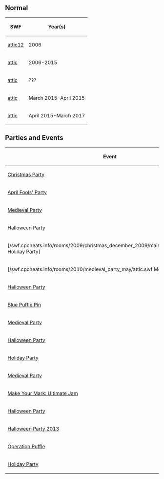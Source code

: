 
{{needSWFs}}

==Normal==
{|class="wikitable" border="1" style="margin: auto;"
!SWF!!Year(s)
|-
|[[Media:ArtworkRoomsAttic12.swf|attic12]]||2006
|-
|[[Media:RoomsAttic_1.swf|attic]]||2006-2015
|-
|[[Media:RoomsAttic.swf|attic]]||???
|-
|[[Media:RoomsAttic_2.swf|attic]]||March 2015-April 2015
|-
|[[Media:RoomsAttic-May2015.swf|attic]]||April 2015-March 2017
|}

==Parties and Events==
{|class="wikitable" border="1" style="margin: auto;"
!Event
!Music
!Year
|-
|[[Media:RoomsAttic-ChristmasParty2007.swf|Christmas Party]]||||2007
|-
|[[Media:ArtworkRooms0328Attic42.swf|April Fools' Party]]||[[Media:Music201.swf|201]]||2008
|-
|[[Media:Rooms0516Attic50.swf|Medieval Party]]||[[Media:Music234.swf|234]]||2008
|-
|[[Media:HalloweenParty2009RoomsAttic.swf|Halloween Party]]||[[Media:Music252.swf|252]]||2009
|-
|[/swf.cpcheats.info/rooms/2009/christmas_december_2009/main_party/rooms/attic.swf Holiday Party]||||2009
|-
|[/swf.cpcheats.info/rooms/2010/medieval_party_may/attic.swf Medieval Party]||||2010
|-
|[[Media:HalloweenParty2010Attic.swf|Halloween Party]]||||2010
|-
|[[Media:RoomsAttic-February2011.swf|Blue Puffle Pin]]||||2011
|-
|[[Media:MedievalParty2011Attic.swf|Medieval Party]]||||2011
|-
|[[Media:HalloweenParty2011Attic.swf|Halloween Party]]||||2011
|-
|[[Media:HolidayParty2011Attic.swf|Holiday Party]]||||2011
|-
|[[Media:MedievalParty2012attic.swf|Medieval Party]]||||2012
|-
|[[Media:UltimateJamAttic.swf|Make Your Mark: Ultimate Jam]]||||2012
|-
|[[Media:HalloweenParty2012Attic.swf|Halloween Party]]||||2012
|-
|[[Media:RoomsLodge-HalloweenParty2013.swf|Halloween Party 2013]]||||2013
|-
|[[Media:OperationPuffleRoomsAttic.swf|Operation Puffle]]||||2013
|-
|[[Media:RoomsAttic-HolidayParty2013.swf|Holiday Party]]||||2013
|}

{{Places}}